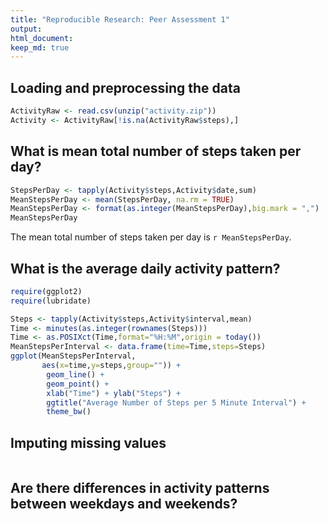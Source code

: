 ```yaml
---
title: "Reproducible Research: Peer Assessment 1"
output: 
html_document:
keep_md: true
---
```



## Loading and preprocessing the data


```r

ActivityRaw <- read.csv(unzip("activity.zip"))
Activity <- ActivityRaw[!is.na(ActivityRaw$steps),]

```

## What is mean total number of steps taken per day?


```r

StepsPerDay <- tapply(Activity$steps,Activity$date,sum)
MeanStepsPerDay <- mean(StepsPerDay, na.rm = TRUE)
MeanStepsPerDay <- format(as.integer(MeanStepsPerDay),big.mark = ",")
MeanStepsPerDay

```

The mean total number of steps taken per day is `r MeanStepsPerDay`.

## What is the average daily activity pattern?

```r

require(ggplot2)
require(lubridate)

Steps <- tapply(Activity$steps,Activity$interval,mean)
Time <- minutes(as.integer(rownames(Steps)))
Time <- as.POSIXct(Time,format="%H:%M",origin = today())
MeanStepsPerInterval <- data.frame(time=Time,steps=Steps)
ggplot(MeanStepsPerInterval,
       aes(x=time,y=steps,group="")) + 
        geom_line() +
        geom_point() +
        xlab("Time") + ylab("Steps") + 
        ggtitle("Average Number of Steps per 5 Minute Interval") +
        theme_bw()

```

## Imputing missing values

```r


```

## Are there differences in activity patterns between weekdays and weekends?

```r


```

